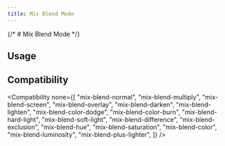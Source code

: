 ```yaml
---
title: Mix Blend Mode
---
```



{/* # Mix Blend Mode */}

## Usage

<Usage />

## Compatibility

<Compatibility
  none={[
    "mix-blend-normal",
    "mix-blend-multiply",
    "mix-blend-screen",
    "mix-blend-overlay",
    "mix-blend-darken",
    "mix-blend-lighten",
    "mix-blend-color-dodge",
    "mix-blend-color-burn",
    "mix-blend-hard-light",
    "mix-blend-soft-light",
    "mix-blend-difference",
    "mix-blend-exclusion",
    "mix-blend-hue",
    "mix-blend-saturation",
    "mix-blend-color",
    "mix-blend-luminosity",
    "mix-blend-plus-lighter",
  ]}
/>
